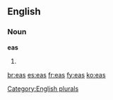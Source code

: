 ==English==

===Noun===
'''eas'''

# {{plural of|[[ea]]}}

[[Category:English plurals]]

[[br:eas]]
[[es:eas]]
[[fr:eas]]
[[fy:eas]]
[[ko:eas]]